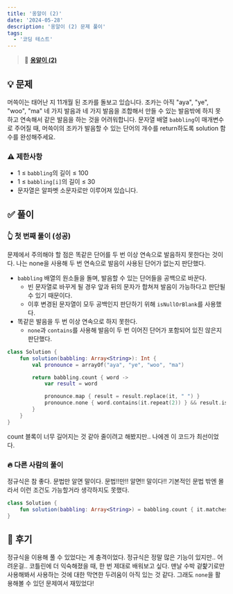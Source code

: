 ```yaml
---
title: '옹알이 (2)'
date: '2024-05-28'
description: '옹알이 (2) 문제 풀이'
tags:
  - '코딩 테스트'
---
```


> 📍 [**옹알이 (2)**](https://school.programmers.co.kr/learn/courses/30/lessons/133499)

## 💡 문제

머쓱이는 태어난 지 11개월 된 조카를 돌보고 있습니다. 조카는 아직 "aya", "ye", "woo", "ma" 네 가지 발음과 네 가지 발음을 조합해서 만들 수 있는 발음밖에 하지 못하고 연속해서 같은 발음을 하는 것을 어려워합니다. 문자열 배열 `babbling`이 매개변수로 주어질 때, 머쓱이의 조카가 발음할 수 있는 단어의 개수를 return하도록 solution 함수를 완성해주세요.

### ⚠️ 제한사항

- 1 ≤ `babbling`의 길이 ≤ 100
- 1 ≤ `babbling[i]`의 길이 ≤ 30
- 문자열은 알파벳 소문자로만 이루어져 있습니다.

## ✅ 풀이

### 👆 첫 번째 풀이 (성공)

문제에서 주의해야 할 점은 똑같은 단어를 두 번 이상 연속으로 발음하지 못한다는 것이다. 나는 none을 사용해 두 번 연속으로 발음이 사용된 단어가 없는지 판단했다. 

- `babbling` 배열의 원소들을 돌며, 발음할 수 있는 단어들을 공백으로 바꾼다.
  - 빈 문자열로 바꾸게 될 경우 앞과 뒤의 문자가 합쳐져 발음이 가능하다고 판단될 수 있기 때문이다.
  - 이후 변경된 문자열이 모두 공백인지 판단하기 위해 `isNullOrBlank`를 사용했다.
- 똑같은 발음을 두 번 이상 연속으로 하지 못한다.
  - `none`과 `contains`를 사용해 발음이 두 번 이어진 단어가 포함되어 있진 않은지 판단했다.


```kotlin
class Solution {
    fun solution(babbling: Array<String>): Int {
        val pronounce = arrayOf("aya", "ye", "woo", "ma")

        return babbling.count { word ->
            var result = word

            pronounce.map { result = result.replace(it, " ") }
            pronounce.none { word.contains(it.repeat(2)) } && result.isNullOrBlank()
        }
    }
}
```

count 블록이 너무 길어지는 것 같아 줄이려고 해봤지만.. 나에겐 이 코드가 최선이었다. 

### 🔥 다른 사람의 풀이

정규식은 참 좋다. 문법만 알면 말이다. 문법!!만!! 알면!! 말이다!! 기본적인 문법 밖엔 몰라서 이런 조건도 가능할거라 생각하지도 못했다.

```kotlin
class Solution {
    fun solution(babbling: Array<String>) = babbling.count { it.matches("^(aya(?!aya)|ye(?!ye)|woo(?!woo)|ma(?!ma))+$".toRegex()) }
}
```

## 💭 후기

정규식을 이용해 풀 수 있었다는 게 충격이었다. 정규식은 정말 많은 기능이 있지만.. 어려운걸.. 코틀린에 더 익숙해졌을 때, 한 번 제대로 배워보고 싶다. 맨날 수박 겉핥기로만 사용해봐서 사용하는 것에 대한 막연한 두려움이 아직 있는 것 같다. 그래도 `none`을 활용해볼 수 있던 문제여서 재밌었다!
